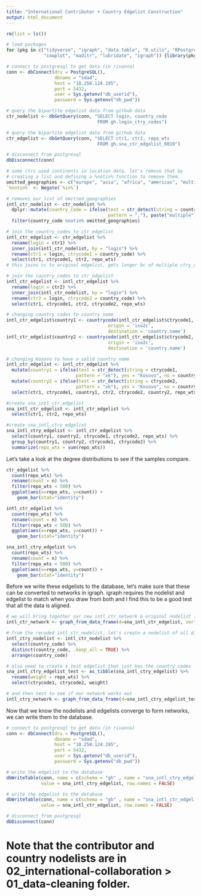 ```yaml
---
title: "International Contributor + Country Edgelist Construction"
output: html_document
---
```


```r
rm(list = ls())

# load packages 
for (pkg in c("tidyverse", "igraph", "data.table", "R.utils", "RPostgreSQL", "countrycode",
              "cowplot", "maditr", "lubridate", "igraph")) {library(pkg, character.only = TRUE)}

# connect to postgresql to get data (in rivanna)
conn <- dbConnect(drv = PostgreSQL(), 
                  dbname = "sdad", 
                  host = "10.250.124.195", 
                  port = 5432, 
                  user = Sys.getenv("db_userid"), 
                  password = Sys.getenv("db_pwd"))

# query the bipartite edgelist data from github data  
ctr_nodelist <- dbGetQuery(conn, "SELECT login, country_code
                                  FROM gh.login_ctry_codes")

# query the bipartite edgelist data from github data  
ctr_edgelist <- dbGetQuery(conn, "SELECT ctr1, ctr2, repo_wts 
                                  FROM gh.sna_ctr_edgelist_0819")

# disconnect from postgresql
dbDisconnect(conn)

```

```r

# some ctrs used continents in location data. let's remove that by 
# creating a list and defining a %notin% function to remove them. 
omitted_geographies <- c("europe", "asia", "africa", "americas", "multiple")
`%notin%` <- Negate(`%in%`)

# removes our list of omitted_geographies 
intl_ctr_nodelist <- ctr_nodelist %>% 
  dplyr::mutate(country_code = ifelse(test = str_detect(string = country_code,
                                      pattern = ","), paste("multiple"), no = country_code)) %>% 
  filter(country_code %notin% omitted_geographies)

# join the country_codes to ctr_edgelist
intl_ctr_edgelist <- ctr_edgelist %>% 
  rename(login = ctr1) %>% 
  inner_join(intl_ctr_nodelist, by = "login") %>% 
  rename(ctr1 = login, ctrycode1 = country_code) %>% 
  select(ctr1, ctrycode1, ctr2, repo_wts) 
# this joins cc to original edgelist, gets longer bc of multiple ctry_codes

# join the country_codes to ctr_edgelist
intl_ctr_edgelist <- intl_ctr_edgelist %>% 
  rename(login = ctr2) %>% 
  inner_join(intl_ctr_nodelist, by = "login") %>% 
  rename(ctr2 = login, ctrycode2 = country_code) %>%  
  select(ctr1, ctrycode1, ctr2, ctrycode2, repo_wts) 

# changing country codes to country name 
intl_ctr_edgelist$country1 <- countrycode(intl_ctr_edgelist$ctrycode1, 
                                      origin = 'iso2c', 
                                      destination = 'country.name')
intl_ctr_edgelist$country2 <- countrycode(intl_ctr_edgelist$ctrycode2, 
                                      origin = 'iso2c', 
                                      destination = 'country.name')

# changing Kosovo to have a valid country name 
intl_ctr_edgelist <- intl_ctr_edgelist %>% 
  mutate(country1 = ifelse(test = str_detect(string = ctrycode1, 
                          pattern = "xk"), yes = "Kosovo", no = country1)) %>%  
  mutate(country2 = ifelse(test = str_detect(string = ctrycode2, 
                          pattern = "xk"), yes = "Kosovo", no = country2)) %>% 
  select(ctr1, ctrycode1, country1, ctr2, ctrycode2, country2, repo_wts)

#create sna_intl_ctr_edgelist
sna_intl_ctr_edgelist <- intl_ctr_edgelist %>% 
  select(ctr1, ctr2, repo_wts)

#create sna_intl_ctry_edgelist
sna_intl_ctry_edgelist <- intl_ctr_edgelist %>% 
  select(country1, country2, ctrycode1, ctrycode2, repo_wts) %>% 
  group_by(country1, country2, ctrycode1, ctrycode2) %>% 
  summarize(repo_wts = sum(repo_wts))

```

Let's take a look at the degree distributions to see if the samples compare. 

```r

ctr_edgelist %>% 
  count(repo_wts) %>% 
  rename(count = n) %>% 
  filter(repo_wts < 500) %>% 
  ggplot(aes(x=repo_wts, y=count)) +
    geom_bar(stat="identity")

intl_ctr_edgelist %>% 
  count(repo_wts) %>% 
  rename(count = n) %>% 
  filter(repo_wts < 500) %>% 
  ggplot(aes(x=repo_wts, y=count)) +
    geom_bar(stat="identity")

sna_intl_ctry_edgelist %>% 
  count(repo_wts) %>% 
  rename(count = n) %>% 
  filter(repo_wts < 500) %>% 
  ggplot(aes(x=repo_wts, y=count)) +
    geom_bar(stat="identity")

```

Before we write these edgelists to the database, let's make sure that these can be converted to networks in igraph. igraph requires the nodelist and edgelist to match when you draw from both and I find this to be a good test that all the data is aligned. 

```r

# we will bring together our new intl_ctr_network & original nodelist (without the country_codes split into new rows)
intl_ctr_network <- graph_from_data_frame(d=sna_intl_ctr_edgelist, vertices=ctr_nodelist, directed=FALSE) 

# from the recoded intl_ctr_nodelist, let's create a nodelist of all distinct country_codes
intl_ctry_nodelist <- intl_ctr_nodelist %>% 
  select(country_code) %>% 
  distinct(country_code, .keep_all = TRUE) %>% 
  arrange(country_code)

# also need to create a test edgelist that just has the country codes 
sna_intl_ctry_edgelist_test <- as_tibble(sna_intl_ctry_edgelist) %>% 
  rename(weight = repo_wts) %>% 
  select(ctrycode1, ctrycode2, weight)

# and then test to see if our network works out 
intl_ctry_network <- graph_from_data_frame(d=sna_intl_ctry_edgelist_test, vertices=intl_ctry_nodelist, directed=FALSE) 

```

Now that we know the nodelists and edgelists converge to form networks, we can write them to the database.

```r

# connect to postgresql to get data (in rivanna)
conn <- dbConnect(drv = PostgreSQL(), 
                  dbname = "sdad", 
                  host = "10.250.124.195", 
                  port = 5432, 
                  user = Sys.getenv("db_userid"), 
                  password = Sys.getenv("db_pwd"))

# write the edgelist to the database
dbWriteTable(conn, name = c(schema = "gh" , name = "sna_intl_ctry_edgelist_0819"), 
             value = sna_intl_ctry_edgelist, row.names = FALSE)

# write the edgelist to the database
dbWriteTable(conn, name = c(schema = "gh" , name = "sna_intl_ctr_edgelist_0819"), 
             value = sna_intl_ctr_edgelist, row.names = FALSE)

# disconnect from postgresql
dbDisconnect(conn)

```

# Note that the contributor and country nodelists are in 02_international-collaboration > 01_data-cleaning folder. 







